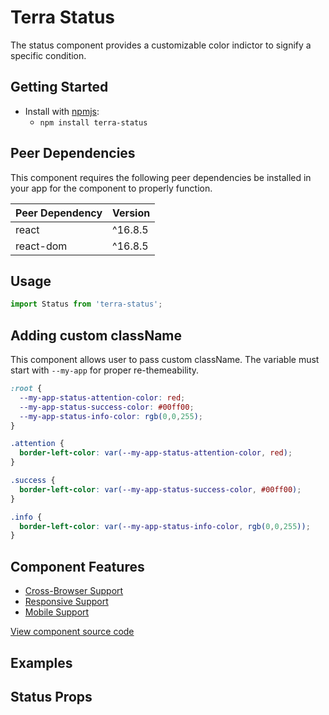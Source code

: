 


<Badge />

# Terra Status

The status component provides a customizable color indictor to signify a specific condition.

## Getting Started

- Install with [npmjs](https://www.npmjs.com):
  - `npm install terra-status`

<!-- AUTO-GENERATED-CONTENT:START Peer Dependencies -->
## Peer Dependencies

This component requires the following peer dependencies be installed in your app for the component to properly function.

| Peer Dependency | Version |
|-|-|
| react | ^16.8.5 |
| react-dom | ^16.8.5 |

<!-- AUTO-GENERATED-CONTENT:END -->

## Usage

```jsx
import Status from 'terra-status';
```

## Adding custom className

This component allows user to pass custom className. The variable must start with `--my-app` for proper re-themeability.

```css
:root {
  --my-app-status-attention-color: red;
  --my-app-status-success-color: #00ff00;
  --my-app-status-info-color: rgb(0,0,255);
}

.attention {
  border-left-color: var(--my-app-status-attention-color, red);
}

.success {
  border-left-color: var(--my-app-status-success-color, #00ff00);
}

.info {
  border-left-color: var(--my-app-status-info-color, rgb(0,0,255));
}
```

## Component Features
* [Cross-Browser Support](https://engineering.cerner.com/terra-ui/contributing/terra-ui/component-standards#cross-browser-support)
* [Responsive Support](https://engineering.cerner.com/terra-ui/contributing/terra-ui/component-standards#responsive-support)
* [Mobile Support](https://engineering.cerner.com/terra-ui/contributing/terra-ui/component-standards#mobile-support)

[View component source code](https://github.com/cerner/terra-core/tree/master/packages/terra-status)

## Examples
<StatusDefault title="Status with text" />
<StatusImage title="Status with Image" />
<StatusIcon title="Status with Icon" />
<StatusArrange title="Status with Arrange" />

## Status Props
<StatusPropsTable />
